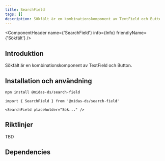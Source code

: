 ```yaml
---
title: SearchField
tags: []
description: Sökfält är en kombinationskomponent av TextField och Button
---
```



<ComponentHeader name={'SearchField'} info={Info} friendlyName={'Sökfält'} />

## Introduktion

Sökfält är en kombinationskomponent av TextField och Button.

## Installation och användning

```bash npm2yarn
npm install @midas-ds/search-field
```

```tsx
import { SearchField } from '@midas-ds/search-field'
```

```tsx live
<SearchField placeholder="Sök..." />
```

## Riktlinjer

TBD

## Dependencies
<ComponentFooter info={Info} />